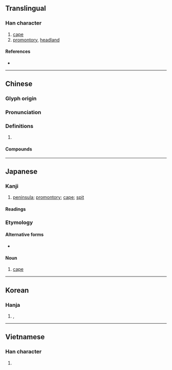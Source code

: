 {{character info/new}}
==Translingual==

===Han character===
{{Han char|rn=46|rad=山|as=05|sn=8|four=26750|canj=UWL|ids=⿰山甲}}

# [[cape]]
# [[promontory]], [[headland]]

====References====
* {{Han ref|kx=0309.230|dkj=07992|dj=0609.190|hdz=10766.130|uh=5CAC|ud=23724|bh=CC61|bd=52321}}

----

==Chinese==
{{zh-forms}}

===Glyph origin===
{{Han etym}}

===Pronunciation===
{{zh-pron
|m=jiǎ
|c=gaap3
|oc=y
|cat=
}}

===Definitions===
{{zh-hanzi}}

# {{rfdef|zh}}

====Compounds====
{{zh-der|岬角|海岬}}

----

==Japanese==

===Kanji===
{{ja-kanji|grade=c|rs=山05}}

# [[peninsula]]; [[promontory]]; [[cape]]; [[spit]]

====Readings====
{{ja-readings
|on=こう
|kun=みさき-
}}

===Etymology===
{{ja-kanjitab|みさき|yomi=k}}
{{wikipedia|lang=ja}}

====Alternative forms====
* {{ja-l|崎}}

====Noun====
{{ja-noun}}

# {{lb|ja|geography}} [[cape]]
#: {{ja-usex|襟裳'''岬'''|えりも '''みさき'''|'''Cape''' Erimo}}

----

==Korean==

===Hanja===
{{ko-hanja|hangeul=갑|rv=gap|mr=kap}}

# {{l|en|cape}}, {{l|en|headland}}

----

==Vietnamese==

===Han character===
{{vi-hantu|giáp|rs=山05}}

# {{defn|lang=vi}}